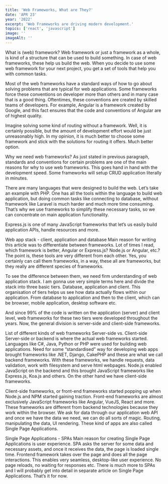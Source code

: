 ```yaml
---
title: 'Web Frameworks, What are They?'
date: 'APR 23'
year: '2022'
excerpt: 'Web Frameworks are driving modern development.'
topics: ['react', 'javascript']
image: ''
imageAlt: ''
---
```


What is (web) framework?
Web framework or just a framework as a whole, is kind of a structure that can be used to build something. In case of web frameworks, these help us build the web. When you decide to use some web framework for your next project, you get a set of tools that help you with common tasks.

Most of the web frameworks have a standard ways of how to go about solving problems that are typical for web applications. Some frameworks force these conventions on developer more than others and in many case that is a good thing. Oftentimes, these conventions are created by skilled teams of developers. For example, Angular is a framework created by Google, and this fact ensures that the code and conventions of Angular are of highest quality.

Imagine solving some kind of routing without a framework. Well, it is certainly possible, but the amount of development effort would be just unreasonably high. In my opinion, it is much better to choose some framework and stick with the solutions for routing it offers. Much better option.

Why we need web frameworks?
As just stated in previous paragraph, standards and conventions for certain problems are one of the main reasons for why to use web frameworks. This goes hand in hand with the development speed. Some frameworks will setup CRUD application literally in minutes.

There are many languages that were designed to build the web. Let’s take an example with PHP. One has all the tools within the language to build web application, but doing common tasks like connecting to database, without framework like Laravel is much harder and much more time consuming. That’s why we use frameworks to simplify these necessary tasks, so we can concentrate on main application functionality.

Express.js is one of many JavaScript frameworks that let’s us easily build application APIs, handle resources and more.

Web app stack - client, application and database
Main reason for writing this article was to differentiate between frameworks. Lot of times I read, which framework is better, Angular or Express.js? Node.js or Angular, etc.? The point is, these tools are very different from each other. Yes, you certainly can call them frameworks, in a way, these all are frameworks, but they really are different species of frameworks.

To see the difference between them, we need firm understanding of web application stack. I am gonna use very simple terms here and divide the stack into three basic tiers. Database, application and client. This organisation of tiers helps us see how data actually flows within our application. From database to application and then to the client, which can be browser, mobile application, desktop software etc.

And since 99% of the code is written on the application (server) and client level, web frameworks for these two tiers were developed throughout the years. Now, the general division is server-side and client-side frameworks.

List of different kinds of web frameworks
Server-side vs. Client-side
Server-side or backend is where the actual web frameworks started. Languages like C#, Java, Python or PHP were used for building web applications. Need for some “standardised” way for developing web apps brought frameworks like .NET, Django, CakePHP and these are what we call backend frameworks. With these frameworks, we handle requests, data validation, work with filesystem and serve html webpages. Node.js enabled JavaScript on the backend and this brought JavaScript frameworks like Express.js, Koa.js and others. On the other hand we have client-side frameworks.

Client-side frameworks, or front-end frameworks started popping up when Node.js and NPM started gaining traction. Front-end frameworks are almost exclusively JavaScript frameworks like Angular, VueJS, React and more. These frameworks are different from backend technologies because they work within the browser. We ask for data through our application web API and once we have the data we need, we can do all sorts of magic. Routing, manipulating the data, UI rendering. These kind of apps are also called Single Page Applications.

Single Page Applications - SPAs
Main reason for creating Single Page Applications is user experience. SPA asks the server for some data and necessary assets, and once it receives the data, the page is loaded single time. Frontend framework takes over the page and does all the page interactions. This enables very seamless, desktop-like user experience. No page reloads, no waiting for responses etc. There is much more to SPAs and I will probably get into detail in separate article on Single Page Applications. That’s it for now.
